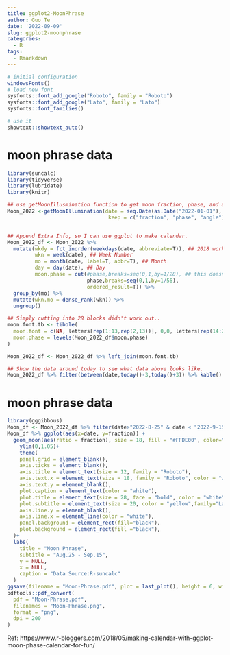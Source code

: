```yaml
---
title: ggplot2-MoonPhrase
author: Guo Te
date: '2022-09-09'
slug: ggplot2-moonphrase
categories:
  - R
tags:
  - Rmarkdown
---
```


```r
# initial configuration
windowsFonts()
# load new font
sysfonts::font_add_google("Roboto", family = "Roboto")
sysfonts::font_add_google("Lato", family = "Lato")
sysfonts::font_families()

# use it
showtext::showtext_auto()
```

# moon phrase data
```r
library(suncalc)
library(tidyverse)
library(lubridate)
library(knitr)

## use getMoonIllusmination function to get moon fraction, phase, and angle for 2018.
Moon_2022 <-getMoonIllumination(date = seq.Date(as.Date("2022-01-01"), as.Date("2022-12-31"), by = 1), 
                                 keep = c("fraction", "phase", "angle"))


## Append Extra Info, so I can use ggplot to make calendar. 
Moon_2022_df <- Moon_2022 %>% 
  mutate(wkdy = fct_inorder(weekdays(date, abbreviate=T)), ## 2018 worked well because it starts on Monday
         wkn = week(date), ## Week Number
         mo = month(date, label=T, abbr=T), ## Month
         day = day(date), ## Day
         moon.phase = cut(#phase,breaks=seq(0,1,by=1/28), ## this doesn't work...
                          phase,breaks=seq(0,1,by=1/56),
                          ordered_result=T)) %>%
  group_by(mo) %>% 
  mutate(wkn.mo = dense_rank(wkn)) %>%
  ungroup()

## Simply cutting into 28 blocks didn't work out..  
moon.font.tb <- tibble(
  moon.font = c(NA, letters[rep(1:13,rep(2,13))], 0,0, letters[rep(14:26,rep(2,13))],NA),
  moon.phase = levels(Moon_2022_df$moon.phase)
)

Moon_2022_df <- Moon_2022_df %>% left_join(moon.font.tb)

## Show the data around today to see what data above looks like.
Moon_2022_df %>% filter(between(date,today()-3,today()+3)) %>% kable()
```
# moon phrase data
```r
library(gggibbous)
Moon_df <- Moon_2022_df %>% filter(date>"2022-8-25" & date < "2022-9-15")
Moon_df %>% ggplot(aes(x=date, y=fraction)) + 
  geom_moon(aes(ratio = fraction), size = 18, fill = "#FFDE00", color="#FFF38C") +
    ylim(0,1.05)+
    theme(
    panel.grid = element_blank(),
    axis.ticks = element_blank(),
    axis.title = element_text(size = 12, family = "Roboto"),
    axis.text.x = element_text(size = 18, family = "Roboto", color = "white"),
    axis.text.y = element_blank(),
    plot.caption = element_text(color = "white"),
    plot.title = element_text(size = 28, face = "bold", color = "white", family="Lato"),
    plot.subtitle = element_text(size = 20, color = "yellow",family="Lato"),
    axis.line.y = element_blank(),
    axis.line.x = element_line(color = "white"),
    panel.background = element_rect(fill="black"),
    plot.background = element_rect(fill ="black"),
  )+
  labs(
    title = "Moon Phrase",
    subtitle = "Aug.25 - Sep.15",
    y = NULL,
    x = NULL,
    caption = "Data Source:R-suncalc"
  )
ggsave(filename = "Moon-Phrase.pdf", plot = last_plot(), height = 6, width = 8)
pdftools::pdf_convert(
  pdf = "Moon-Phrase.pdf",
  filenames = "Moon-Phrase.png",
  format = "png", 
  dpi = 200
)
```

Ref:
https://www.r-bloggers.com/2018/05/making-calendar-with-ggplot-moon-phase-calendar-for-fun/
